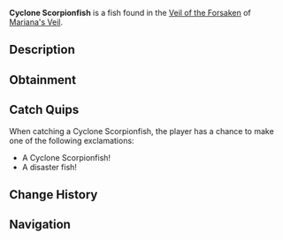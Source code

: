 {{FishInfobox
|image          = Cyclone Scorpionfish.png
|rarity         = Rare
|sea            = First Sea
|location       = [[Veil of the Forsaken]]
|sublocation    = 
|sources        = Fishing Rod
|radar_location = 
|prog_speed     = -40
|xp             = 1150
|weather        = Rain
|time           = 
|season         = 
|bait           = Seaweed
|base_weight    = 120
|base_value     = 1800
|weight_range   = 74
|base_chance    = 20
|base_resil     = 40
}}
'''Cyclone Scorpionfish''' is a {{Rarity|Rare}} fish found in the [[Veil of the Forsaken]] of [[Mariana's Veil]].

== Description ==
{{Description|A spiky fish with glowing eyes and a body that spins like a cyclone.|Bestiary Entry}}

== Obtainment ==
{{Description|Usually found in shallow water, where rain is prevalent.|Bestiary Hint}}
{{Fish Availability|
Mariana's Veil/Scylla Hunt
Mariana's Veil/Veil of the Forsaken
|top_rods      = 
Krampus's Rod\243029.68\272115.91;
Plastic Rod\232406.74\252976.38;
Magma Rod\221227.86\247704.81;
Leviathan's Fang Rod\197870.66\283926.78;
Ethereal Prism Rod\190594.28\201880.69;
Buddy Bond Rod\164913.26\200046.35;
Firefly Rod\144392.05\290048.71;
Trident Rod\164950.75\279934.97;
Fast Rod\133466.02\278471;
Adventurer's Rod\133466.02\247179.72;
Fischer's Rod\137173.41\254045.82;
Seraphic Rod\183045.01\206509.21;
No-Life Rod\176756.52\223256.54;
Rod Of The Forgotten Fang\169778.93\201296.15;
Challenger's Rod\162310.14\208027.94;
Free Spirit Rod\155089.73\263200;
Rod Of The Depths\151168.93\181172.66;
Rod Of The Exalted One\150211.23\181024.87;
Zeus Rod\143117.86\180474.35;
Verdant Shear Rod\138838.25\180117.43;
Blazebringer Rod\136454.17\172941.92;
Depthseeker Rod\128074.8\170213.67;
Avalanche Rod\114789.47\153111.29;
Volcanic Rod\111667.27\142907.19;
Steady Rod\39658.91\57700.42
|recommended   = Ethereal Prism Rod
}}

== Catch Quips ==
When catching a Cyclone Scorpionfish, the player has a chance to make one of the following exclamations:
* A Cyclone Scorpionfish!
* A disaster fish!

== Change History ==
{{Change History|{{subst:Current Version}}}}

== Navigation ==
{{Fish Navbox|Veil of the Forsaken}}